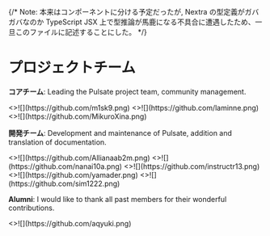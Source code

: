 {/* Note: 本来はコンポーネントに分ける予定だったが, Nextra の型定義がガバガバなのか TypeScript JSX 上で型推論が馬鹿になる不具合に遭遇したため、一旦このファイルに記述することにした。 */}


# プロジェクトチーム

**コアチーム**:
Leading the Pulsate project team, community management.

<Cards>
  <Card image arrow title="Sho Sakuma" href="https://github.com/m1sk9">
    <>![](https://github.com/m1sk9.png)</>
  </Card>
  <Card image arrow title="Tatsuto Yamamoto" href="https://github.com/laminne">
    <>![](https://github.com/laminne.png)</>
  </Card>
  <Card image arrow title="Mikuroさいな" href="https://github.com/MikuroXina">
    <>![](https://github.com/MikuroXina.png)</>
  </Card>
</Cards>

**開発チーム**:
Development and maintenance of Pulsate, addition and translation of documentation.

<Cards>
  <Card image arrow title="Alliana" href="https://github.com/Allianaab2m">
    <>![](https://github.com/Allianaab2m.png)</>
  </Card>
  <Card image arrow title="Nanai Jua" href="https://github.com/nanai10a">
    <>![](https://github.com/nanai10a.png)</>
  </Card>
  <Card image arrow title="Mido" href="https://github.com/instructr13">
    <>![](https://github.com/instructr13.png)</>
  </Card>
  <Card image arrow title="YamaD" href="https://github.com/yamader">
    <>![](https://github.com/yamader.png)</>
  </Card>
  <Card image arrow title="sim1222" href="https://github.com/sim1222">
    <>![](https://github.com/sim1222.png)</>
  </Card>
</Cards>

**Alumni**:
I would like to thank all past members for their wonderful contributions.

<Cards>
  <Card image arrow title="aqyuki" href="https://github.com/aqyuki">
    <>![](https://github.com/aqyuki.png)</>
  </Card>
</Cards>
